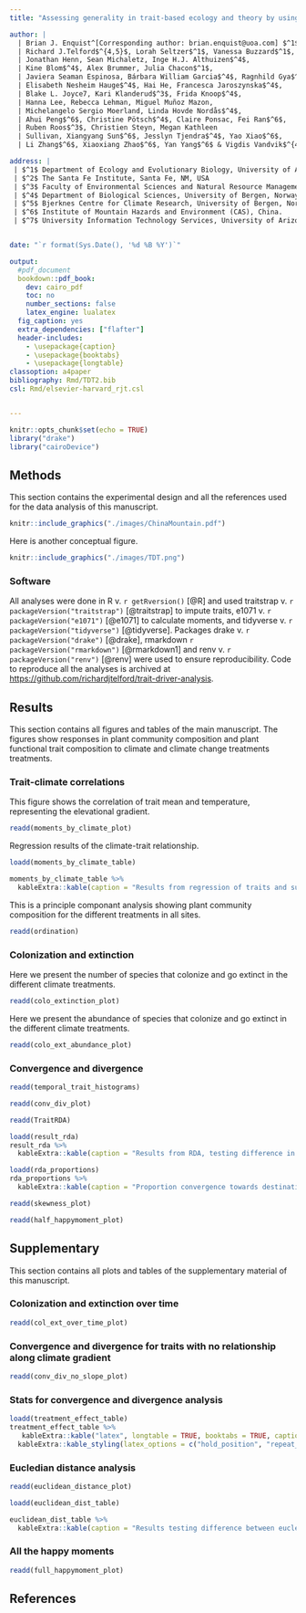 ```yaml
---
title: "Assessing generality in trait-based ecology and theory by using experimental warming and transplant communities spanning a broad temperature gradient"

author: |
  | Brian J. Enquist^[Corresponding author: brian.enquist@uoa.com] $^1$, Brian S. Maitner$^1$, Aud H. Halbritter$^{4,5}$,
  | Richard J.Telford$^{4,5}$, Lorah Seltzer$^1$, Vanessa Buzzard$^1$,
  | Jonathan Henn, Sean Michaletz, Inge H.J. Althuizen$^4$,
  | Kine Blom$^4$, Alex Brummer, Julia Chacon$^1$,
  | Javiera Seaman Espinosa, Bárbara William Garcia$^4$, Ragnhild Gya$^{4,5}$,
  | Elisabeth Nesheim Hauge$^4$, Hai He, Francesca Jaroszynska$^4$,
  | Blake L. Joyce7, Kari Klanderud$^3$, Frida Knoop$^4$,
  | Hanna Lee, Rebecca Lehman, Miguel Muñoz Mazon,
  | Michelangelo Sergio Moerland, Linda Hovde Nordås$^4$,
  | Ahui Peng$^6$, Christine Pötsch$^4$, Claire Ponsac, Fei Ran$^6$,
  | Ruben Roos$^3$, Christien Steyn, Megan Kathleen
  | Sullivan, Xiangyang Sun$^6$, Jesslyn Tjendra$^4$, Yao Xiao$^6$,
  | Li Zhang$^6$, Xiaoxiang Zhao$^6$, Yan Yang$^6$ & Vigdis Vandvik$^{4,5}$

address: |
 | $^1$ Department of Ecology and Evolutionary Biology, University of Arizona, AZ, USA
 | $^2$ The Santa Fe Institute, Santa Fe, NM, USA
 | $^3$ Faculty of Environmental Sciences and Natural Resource Management, Norwegian University of Life Sciences, Norway,
 | $^4$ Department of Biological Sciences, University of Bergen, Norway,
 | $^5$ Bjerknes Centre for Climate Research, University of Bergen, Norway
 | $^6$ Institute of Mountain Hazards and Environment (CAS), China.
 | $^7$ University Information Technology Services, University of Arizona, AZ, USA


date: "`r format(Sys.Date(), '%d %B %Y')`"

output: 
  #pdf_document
  bookdown::pdf_book:
    dev: cairo_pdf
    toc: no
    number_sections: false
    latex_engine: lualatex
  fig_caption: yes
  extra_dependencies: ["flafter"]
  header-includes:
    - \usepackage{caption}
    - \usepackage{booktabs}
    - \usepackage{longtable}
classoption: a4paper
bibliography: Rmd/TDT2.bib
csl: Rmd/elsevier-harvard_rjt.csl


---
```


```r
knitr::opts_chunk$set(echo = TRUE)
library("drake")
library("cairoDevice")

```

\newpage

## Methods

This section contains the experimental design and all the references used for the data analysis of this manuscript.


```r

knitr::include_graphics("./images/ChinaMountain.pdf")

```


\newpage

Here is another conceptual figure.


```r

knitr::include_graphics("./images/TDT.png")

```


### Software

All analyses were done in R v. `r getRversion()` [@R] and used
traitstrap v. `r packageVersion("traitstrap")` [@traitstrap] to impute traits,
e1071 v. `r packageVersion("e1071")` [@e1071] to calculate moments,
and tidyverse v. `r packageVersion("tidyverse")` [@tidyverse].
Packages drake v. `r packageVersion("drake")` [@drake],
rmarkdown `r packageVersion("rmarkdown")` [@rmarkdown1] and
renv v. `r packageVersion("renv")` [@renv] were used to ensure reproducibility.
Code to reproduce all the analyses is archived at [https://github.com/richardjtelford/trait-driver-analysis](https://github.com/richardjtelford/trait-driver-analysis).

\newpage

## Results

This section contains all figures and tables of the main manuscript. The figures show responses in plant community composition and plant functional trait composition to climate  and climate change treatments treatments.


### Trait-climate correlations

This figure shows the correlation of trait mean and temperature, representing the elevational gradient.


```r
readd(moments_by_climate_plot)
```

\newpage

Regression results of the climate-trait relationship.

```r
loadd(moments_by_climate_table)

moments_by_climate_table %>%
  kableExtra::kable(caption = "Results from regression of traits and summer air temperature. Shown are estimates, standard error, statistics and P value. Significant P values are indicated with asterisks: ** P value < 0.01, * p < 0.05")

```

\newpage


This is a principle componant analysis showing plant community composition for the different treatments in all sites.

```r
readd(ordination)
```


\newpage

### Colonization and extinction

Here we present the number of species that colonize and go extinct in the different climate treatments.

```r
readd(colo_extinction_plot)
```

Here we present the abundance of species that colonize and go extinct in the different climate treatments.

```r
readd(colo_ext_abundance_plot)
```

\newpage

### Convergence and divergence


```r
readd(temporal_trait_histograms)
```

```r
readd(conv_div_plot)
```

\newpage

```r
readd(TraitRDA)
```



```r

loadd(result_rda)
result_rda %>%
  kableExtra::kable(caption = "Results from RDA, testing difference in species or fixed/plastic trait composition over time among climate treatments and the origin control turfs using a permutation test with 999 permutations.")

```

```r

loadd(rda_proportions)
rda_proportions %>%
  kableExtra::kable(caption = "Proportion convergence towards destination site after 4 years of climate warming or cooling.", digits = 2)

```



```r
readd(skewness_plot)
```

```r
readd(half_happymoment_plot)
```


\newpage
## Supplementary

This section contains all plots and tables of the supplementary material of this manuscript.


### Colonization and extinction over time

```r
readd(col_ext_over_time_plot)
```


\newpage
### Convergence and divergence for traits with no relationship along climate gradient

```r
readd(conv_div_no_slope_plot)
```


### Stats for convergence and divergence analysis

```r
loadd(treatment_effect_table)
treatment_effect_table %>%
   kableExtra::kable("latex", longtable = TRUE, booktabs = TRUE, caption = "Results Testing for convergence and divergence in each pair-wise trait value as a function of year since transplant. Significant P values are indicated with asterisks: ** P value < 0.01, * p < 0.05") %>% 
  kableExtra::kable_styling(latex_options = c("hold_position", "repeat_header"))
```


\newpage


### Eucledian distance analysis

```r
readd(euclidean_distance_plot)
```


```r
loadd(euclidean_dist_table)

euclidean_dist_table %>%
  kableExtra::kable(caption = "Results testing difference between eucledian distance for control plots and each treatment at each site between 2012 and 2016.")

```



### All the happy moments

```r
readd(full_happymoment_plot)
```


## References
